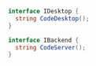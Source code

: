 ```csharp
interface IDesktop {
  string CodeDesktop();
}

interface IBackend {
  string CodeServer();
}
```